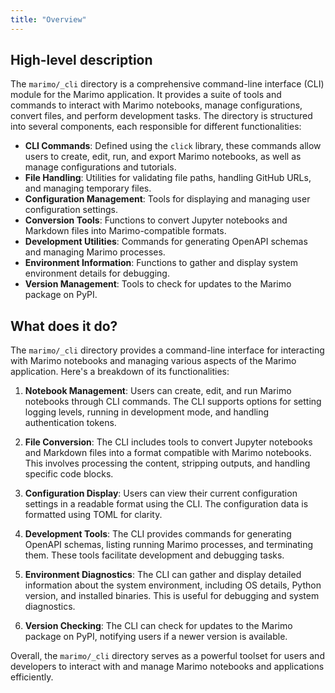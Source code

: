 ```yaml
---
title: "Overview"
---
```


## High-level description

The `marimo/_cli` directory is a comprehensive command-line interface (CLI) module for the Marimo application. It provides a suite of tools and commands to interact with Marimo notebooks, manage configurations, convert files, and perform development tasks. The directory is structured into several components, each responsible for different functionalities:

- **CLI Commands**: Defined using the `click` library, these commands allow users to create, edit, run, and export Marimo notebooks, as well as manage configurations and tutorials.
- **File Handling**: Utilities for validating file paths, handling GitHub URLs, and managing temporary files.
- **Configuration Management**: Tools for displaying and managing user configuration settings.
- **Conversion Tools**: Functions to convert Jupyter notebooks and Markdown files into Marimo-compatible formats.
- **Development Utilities**: Commands for generating OpenAPI schemas and managing Marimo processes.
- **Environment Information**: Functions to gather and display system environment details for debugging.
- **Version Management**: Tools to check for updates to the Marimo package on PyPI.

## What does it do?

The `marimo/_cli` directory provides a command-line interface for interacting with Marimo notebooks and managing various aspects of the Marimo application. Here's a breakdown of its functionalities:

1. **Notebook Management**: Users can create, edit, and run Marimo notebooks through CLI commands. The CLI supports options for setting logging levels, running in development mode, and handling authentication tokens.

2. **File Conversion**: The CLI includes tools to convert Jupyter notebooks and Markdown files into a format compatible with Marimo notebooks. This involves processing the content, stripping outputs, and handling specific code blocks.

3. **Configuration Display**: Users can view their current configuration settings in a readable format using the CLI. The configuration data is formatted using TOML for clarity.

4. **Development Tools**: The CLI provides commands for generating OpenAPI schemas, listing running Marimo processes, and terminating them. These tools facilitate development and debugging tasks.

5. **Environment Diagnostics**: The CLI can gather and display detailed information about the system environment, including OS details, Python version, and installed binaries. This is useful for debugging and system diagnostics.

6. **Version Checking**: The CLI can check for updates to the Marimo package on PyPI, notifying users if a newer version is available.

Overall, the `marimo/_cli` directory serves as a powerful toolset for users and developers to interact with and manage Marimo notebooks and applications efficiently.